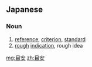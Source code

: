 ==Japanese==
{{ja-kanjitab|目|安}}

===Noun===
{{ja-noun|めやす}}
# [[reference]], [[criterion]], [[standard]]
# [[rough]] [[indication]], rough idea

[[mg:目安]]
[[zh:目安]]
